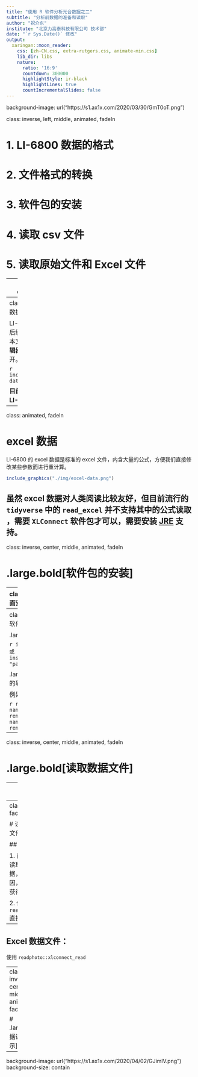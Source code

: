 ```yaml
---
title: "使用 R 软件分析光合数据之二"
subtitle: "分析前数据的准备和读取"
author: "祝介东"
institute: "北京力高泰科技有限公司 技术部"
date: "`r Sys.Date()` 修改"
output:
  xaringan::moon_reader:
    css: [zh-CN.css, extra-rutgers.css, animate-min.css]
    lib_dir: libs
    nature:
      ratio: '16:9'
      countdown: 300000
      highlightStyle: ir-black
      highlightLines: true
      countIncrementalSlides: false
---
```

background-image: url("https://s1.ax1x.com/2020/03/30/GmT0oT.png")

class: inverse, left, middle, animated, fadeIn

# 1. LI-6800 数据的格式

# 2. 文件格式的转换

# 3. 软件包的安装

# 4. 读取 csv 文件

# 5. 读取原始文件和 Excel 文件

---
class: inverse, middle, center, animated, fadeIn

# .large.bold[LI-6800 的数据格式]

---
class: animated, fadeIn
# 原始数据

LI-6800 的原始数据不带任何后缀，为 tab 分隔符分隔的纯文本文件，可以使用**任何的文本编辑器（推荐 notepad++）**打开。

```r
include_graphics("./img/raw-data.png")
```

**目前并不推荐初次使用 R 就读取 LI-6800 原始数据文件**
---
class: animated, fadeIn

# excel 数据

LI-6800 的 excel 数据是标准的 excel 文件，内含大量的公式，方便我们直接修改某些参数而进行重计算。

```r
include_graphics("./img/excel-data.png")
```

**虽然 excel 数据对人类阅读比较友好，但目前流行的 `tidyverse` 中的 `read_excel` 并不支持其中的公式读取** ，需要 `XLConnect` 软件包才可以，需要安装 [JRE](https://java.com/en/download/) 支持。
---
class: inverse, center, middle, animated, fadeIn


# .large.bold[软件包的安装]


---
class: animated, fadeIn
# 图形界面安装 CRAN 软件包
.pull-left[
```r
include_graphics("./img/repo.png")
```
]

.pull-right[

<br />
<br />
<br />

```r
include_graphics("./img/gui-packages.png")
```
]
---
class: animated, fadeIn
# 命令安装软件包

.large.bold[- 安装 CRAN 软件包]


```r
install.packages("packages")
# 或
install.packages(c("packages1", "packages2", "..."))
```

.large.bold[- `remotes` 安装其他来源的软件包]

例如：

```r
remotes::install_github("repo name")
remotes::install_bitbucket("repo name")
remotes::install_git("url")
```

---
class: inverse, center, middle, animated, fadeIn


# .large.bold[读取数据文件]

---
class: animated, fadeIn

# 读取 csv 文件

## R 有许多与读取 csv 文件相关的函数,例如常用的：

```r
utils::read.csv
readr::read_csv
data.table::fread
```

## 其它 ......

---
class: animated, fadeIn

# 读取原始数据和 Excel 文件

## 原始数据文件：

1. 直接使用 `read.delim` 读取 tab 分隔符的数据，因数据格式的原因，需要读取两次，以获得表头和数据。

2. 使用 `readphoto::regex_read` 直接读取

--
## Excel 数据文件：

使用 `readphoto::xlconnect_read`


---
class: inverse, center, middle, animated, fadeIn

# .large.bold[数据读取的演示]
---
background-image: url("https://s1.ax1x.com/2020/04/02/GJimlV.png")
background-size: contain
